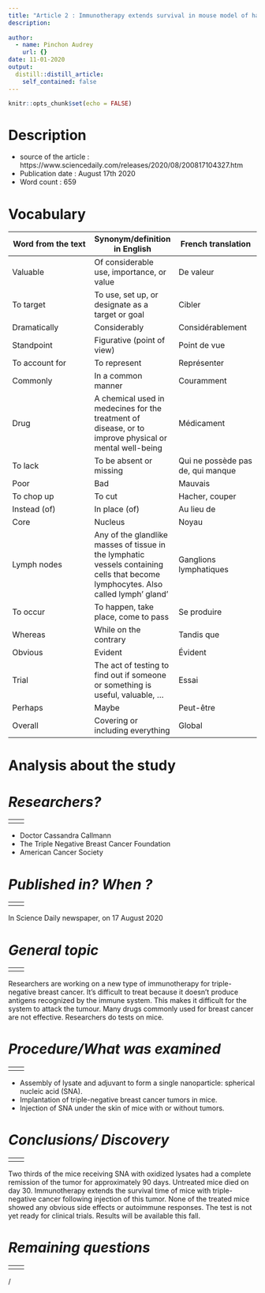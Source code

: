 ```yaml
---
title: "Article 2 : Immunotherapy extends survival in mouse model of hard-to-treat breast cancer"
description: 
  
author:
  - name: Pinchon Audrey
    url: {}
date: 11-01-2020
output:
  distill::distill_article:
    self_contained: false
---
```


```r
knitr::opts_chunk$set(echo = FALSE)
```

# __Description__
- source of the article : https://www.sciencedaily.com/releases/2020/08/200817104327.htm
- Publication date : August 17th 2020
- Word count : 659

# __Vocabulary__
| Word from the text |Synonym/definition in English | French translation |
| --- | --- | --- |
| Valuable | Of considerable use, importance, or value | De valeur |
| To target | To use, set up, or designate as a target or goal | Cibler |
| Dramatically | Considerably | Considérablement |
| Standpoint | Figurative (point of view) | Point de vue |
| To account for | To represent | Représenter |
| Commonly | In a common manner | Couramment |
| Drug | A chemical used in medecines for the treatment of disease, or to improve physical or mental well-being | Médicament |
| To lack | To be absent or missing | Qui ne possède pas de, qui manque |
| Poor | Bad | Mauvais |
| To chop up | To cut | Hacher, couper |
| Instead (of) | In place (of) | Au lieu de |
| Core | Nucleus | Noyau |
| Lymph nodes | Any of the glandlike masses of tissue in the lymphatic vessels containing cells that become lymphocytes. Also called lymph’ gland’ | Ganglions lymphatiques |
| To occur | To happen, take place, come to pass | Se produire |
| Whereas | While on the contrary | Tandis que |
| Obvious | Evident | Évident |
| Trial | The act of testing to find out if someone or something is useful, valuable, … | Essai  |
| Perhaps | Maybe | Peut-être |
| Overall | Covering or including everything | Global |


# __Analysis about the study__

# *__Researchers?__*
|  
| --- | --- |
|  |  |
- Doctor Cassandra Callmann
- The Triple Negative Breast Cancer Foundation
- American Cancer Society

# *__Published in? When ?__*
|  
| --- | --- |
|  |  |
In Science Daily newspaper, on 17 August 2020

# *__General topic__* 
|  
| --- | --- |
|  |  |
Researchers are working on a new type of immunotherapy for triple-negative breast cancer. It’s difficult to treat because it doesn’t produce antigens recognized by the immune system. This makes it difficult for the system to attack the tumour. Many drugs commonly used for breast cancer are not effective. Researchers do tests on mice. 

# *__Procedure/What was examined__*
|  
| --- | --- |
|  |  |
-	Assembly of lysate and adjuvant to form a single nanoparticle: spherical nucleic acid (SNA).
-	Implantation of triple-negative breast cancer tumors in mice. 
-	Injection of SNA under the skin of mice with or without tumors.

# *__Conclusions/ Discovery__*
|  
| --- | --- |
|  |  |
Two thirds of the mice receiving SNA with oxidized lysates had a complete remission of the tumor for approximately 90 days. Untreated mice died on day 30.
Immunotherapy extends the survival time of mice with triple-negative cancer following injection of this tumor. None of the treated mice showed any obvious side effects or autoimmune responses. The test is not yet ready for clinical trials. Results will be available this fall.

# *__Remaining questions__*
|  
| --- | --- |
|  |  |
/







